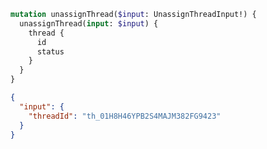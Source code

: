 ```graphql Mutation
mutation unassignThread($input: UnassignThreadInput!) {
  unassignThread(input: $input) {
    thread {
      id
      status
    }
  }
}
```

```json Variables
{
  "input": {
    "threadId": "th_01H8H46YPB2S4MAJM382FG9423"
  }
}
```
